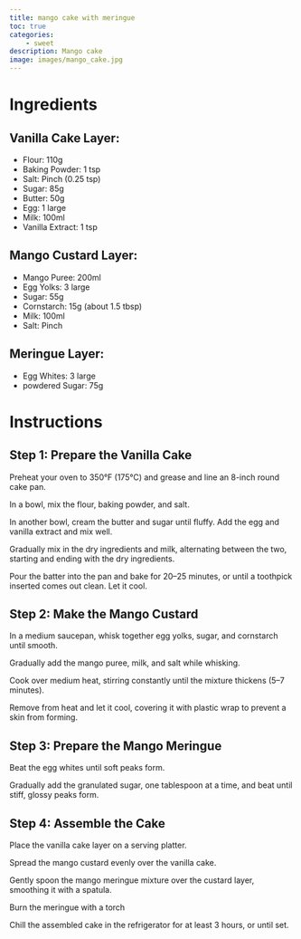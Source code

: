 ```yaml
---
title: mango cake with meringue
toc: true
categories:
    - sweet
description: Mango cake
image: images/mango_cake.jpg
---
```


# Ingredients

## Vanilla Cake Layer:

 - Flour: 110g
 - Baking Powder: 1 tsp
 - Salt: Pinch (0.25 tsp)
 - Sugar: 85g
 - Butter: 50g
 - Egg: 1 large
 - Milk: 100ml
 - Vanilla Extract: 1 tsp

## Mango Custard Layer:

 - Mango Puree: 200ml
 - Egg Yolks: 3 large
 - Sugar: 55g
 - Cornstarch: 15g (about 1.5 tbsp)
 - Milk: 100ml
 - Salt: Pinch

## Meringue Layer:

 - Egg Whites: 3 large
 - powdered Sugar: 75g

# Instructions

## Step 1: Prepare the Vanilla Cake

Preheat your oven to 350°F (175°C) and grease and line an 8-inch round cake pan.

In a bowl, mix the flour, baking powder, and salt.

In another bowl, cream the butter and sugar until fluffy. Add the egg and vanilla extract and mix well.

Gradually mix in the dry ingredients and milk, alternating between the two, starting and ending with the dry ingredients.

Pour the batter into the pan and bake for 20–25 minutes, or until a toothpick inserted comes out clean. Let it cool.


## Step 2: Make the Mango Custard

In a medium saucepan, whisk together egg yolks, sugar, and cornstarch until smooth.

Gradually add the mango puree, milk, and salt while whisking.

Cook over medium heat, stirring constantly until the mixture thickens (5–7 minutes).

Remove from heat and let it cool, covering it with plastic wrap to prevent a skin from forming.

## Step 3: Prepare the Mango Meringue

Beat the egg whites until soft peaks form.

Gradually add the granulated sugar, one tablespoon at a time, and beat until stiff, glossy peaks form.


## Step 4: Assemble the Cake

Place the vanilla cake layer on a serving platter.

Spread the mango custard evenly over the vanilla cake.

Gently spoon the mango meringue mixture over the custard layer, smoothing it with a spatula.

Burn the meringue with a torch

Chill the assembled cake in the refrigerator for at least 3 hours, or until set.